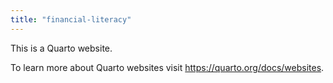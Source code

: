 ```yaml
---
title: "financial-literacy"
---
```


This is a Quarto website.

To learn more about Quarto websites visit <https://quarto.org/docs/websites>.
